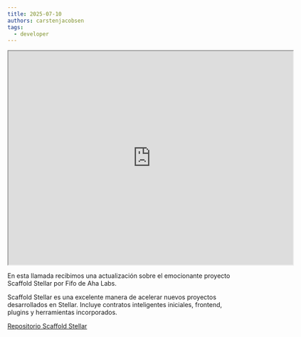 ```yaml
---
title: 2025-07-10
authors: carstenjacobsen
tags:
  - developer
---
```


<iframe
  src="https://www.youtube.com/embed/0syGaIn3ULk?si=0JFUrQiBqQHl59dC"
  width="640"
  height="480"
  allow="autoplay"
></iframe>

En esta llamada recibimos una actualización sobre el emocionante proyecto Scaffold Stellar por Fifo de Aha Labs.

Scaffold Stellar es una excelente manera de acelerar nuevos proyectos desarrollados en Stellar. Incluye contratos inteligentes iniciales, frontend, plugins y herramientas incorporados.

[Repositorio Scaffold Stellar](https://github.com/theahaco/scaffold-stellar)
